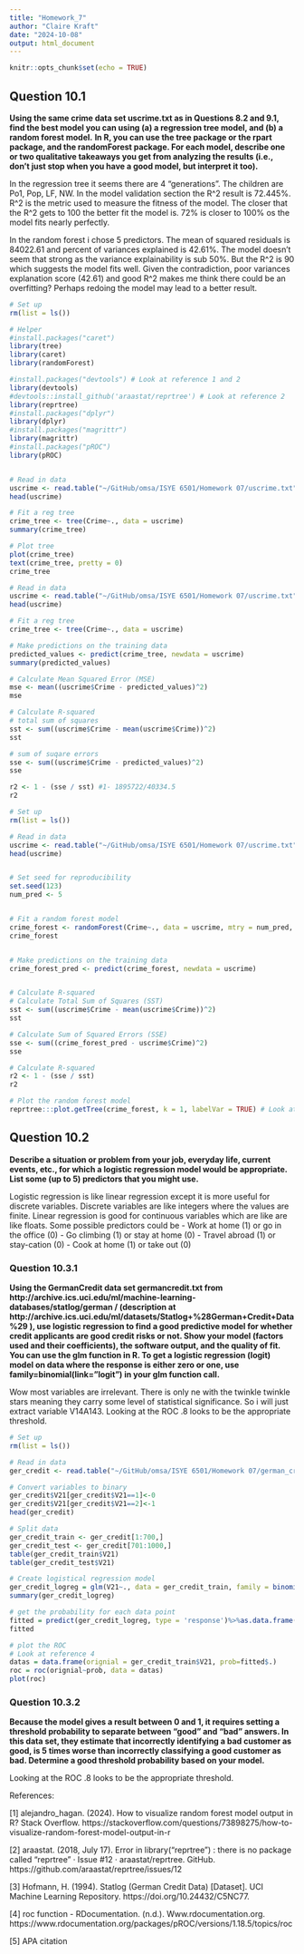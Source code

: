 ```yaml
---
title: "Homework_7"
author: "Claire Kraft"
date: "2024-10-08"
output: html_document
---
```


```r
knitr::opts_chunk$set(echo = TRUE)
```

## Question 10.1
**Using the same crime data set uscrime.txt as in Questions 8.2 and 9.1, find the best model you can using (a) a regression tree model, and (b) a random forest model.**
**In R, you can use the tree package or the rpart package, and the randomForest package. For each model, describe one or two qualitative takeaways you get from analyzing the results (i.e., don’t just stop when you have a good model, but interpret it too).**

In the regression tree it seems there are 4 "generations". The children are Po1, Pop, LF, NW. In the model validation section the R^2 result is 72.445%. R^2 is the metric used to measure the fitness of the model. The closer that the R^2 gets to 100 the better fit the model is. 72% is closer to 100% os the model fits nearly perfectly. 

In the random forest i chose 5 predictors. The mean of squared residuals is 84022.61 and percent of variances explained is 42.61%. The model doesn't seem that strong as the variance explainability is sub 50%. But the R^2 is 90 which suggests the model fits well. Given the contradiction, poor variances explanation score (42.61) and good R^2 makes me think there could be an overfitting? Perhaps redoing the model may lead to a better result.
```r
# Set up
rm(list = ls())

# Helper 
#install.packages("caret")
library(tree)
library(caret)
library(randomForest)

#install.packages("devtools") # Look at reference 1 and 2
library(devtools)
#devtools::install_github('araastat/reprtree') # Look at reference 2
library(reprtree)
#install.packages("dplyr")
library(dplyr)
#install.packages("magrittr")
library(magrittr)
#install.packages("pROC")
library(pROC)


# Read in data
uscrime <- read.table("~/GitHub/omsa/ISYE 6501/Homework 07/uscrime.txt", stringsAsFactors = FALSE, header = TRUE)
head(uscrime)

# Fit a reg tree
crime_tree <- tree(Crime~., data = uscrime)
summary(crime_tree)

# Plot tree
plot(crime_tree)
text(crime_tree, pretty = 0)
crime_tree
```

```r
# Read in data
uscrime <- read.table("~/GitHub/omsa/ISYE 6501/Homework 07/uscrime.txt", stringsAsFactors = FALSE, header = TRUE)
head(uscrime)

# Fit a reg tree
crime_tree <- tree(Crime~., data = uscrime)

# Make predictions on the training data
predicted_values <- predict(crime_tree, newdata = uscrime)
summary(predicted_values)

# Calculate Mean Squared Error (MSE)
mse <- mean((uscrime$Crime - predicted_values)^2)
mse

# Calculate R-squared
# total sum of squares
sst <- sum((uscrime$Crime - mean(uscrime$Crime))^2)
sst

# sum of suqare errors
sse <- sum((uscrime$Crime - predicted_values)^2)
sse

r2 <- 1 - (sse / sst) #1- 1895722/40334.5
r2
```

```r
# Set up
rm(list = ls())

# Read in data
uscrime <- read.table("~/GitHub/omsa/ISYE 6501/Homework 07/uscrime.txt", stringsAsFactors = FALSE, header = TRUE)
head(uscrime)


# Set seed for reproducibility
set.seed(123)
num_pred <- 5


# Fit a random forest model
crime_forest <- randomForest(Crime~., data = uscrime, mtry = num_pred, importance = TRUE, ntree = 500)
crime_forest


# Make predictions on the training data
crime_forest_pred <- predict(crime_forest, newdata = uscrime)


# Calculate R-squared
# Calculate Total Sum of Squares (SST)
sst <- sum((uscrime$Crime - mean(uscrime$Crime))^2)
sst

# Calculate Sum of Squared Errors (SSE)
sse <- sum((crime_forest_pred - uscrime$Crime)^2)
sse

# Calculate R-squared
r2 <- 1 - (sse / sst)
r2

# Plot the random forest model
reprtree:::plot.getTree(crime_forest, k = 1, labelVar = TRUE) # Look at reference 1
```

## Question 10.2
**Describe a situation or problem from your job, everyday life, current events, etc., for which a logistic regression model would be appropriate. List some (up to 5) predictors that you might use.**

Logistic regression is like linear regression except it is more useful for discrete variables. Discrete variables are like integers where the values are finite. Linear regression is good for continuous variables which are like are like floats. Some possible predictors could be 
- Work at home (1) or go in the office (0)
- Go climbing (1) or stay at home (0)
- Travel abroad (1) or stay-cation (0)
- Cook at home (1) or take out (0)


### Question 10.3.1
**Using the GermanCredit data set germancredit.txt from http://archive.ics.uci.edu/ml/machine-learning-databases/statlog/german / (description at http://archive.ics.uci.edu/ml/datasets/Statlog+%28German+Credit+Data%29 ), use logistic regression to find a good predictive model for whether credit applicants are good credit risks or not. Show your model (factors used and their coefficients), the software output, and the quality of fit. You can use the glm function in R. To get a logistic regression (logit) model on data where the response is either zero or one, use family=binomial(link=”logit”) in your glm function call.**

Wow most variables are irrelevant. There is only ne with the twinkle twinkle stars meaning they carry some level of statistical significance. So i will just extract variable V14A143. Looking at the ROC .8 looks to be the appropriate threshold.
```r
# Set up
rm(list = ls())

# Read in data
ger_credit <- read.table("~/GitHub/omsa/ISYE 6501/Homework 07/german_credit.txt")

# Convert variables to binary
ger_credit$V21[ger_credit$V21==1]<-0
ger_credit$V21[ger_credit$V21==2]<-1
head(ger_credit)

# Split data
ger_credit_train <- ger_credit[1:700,]
ger_credit_test <- ger_credit[701:1000,]
table(ger_credit_train$V21)
table(ger_credit_test$V21)

# Create logistical regression model
ger_credit_logreg = glm(V21~., data = ger_credit_train, family = binomial(link = "logit"))
summary(ger_credit_logreg) 

# get the probability for each data point
fitted = predict(ger_credit_logreg, type = 'response')%>%as.data.frame()
fitted

# plot the ROC
# Look at reference 4
datas = data.frame(orignial = ger_credit_train$V21, prob=fitted$.)
roc = roc(orignial~prob, data = datas)
plot(roc)
```

### Question 10.3.2
**Because the model gives a result between 0 and 1, it requires setting a threshold probability to separate between “good” and “bad” answers. In this data set, they estimate that incorrectly identifying a bad customer as good, is 5 times worse than incorrectly classifying a good customer as bad. Determine a good threshold probability based on your model.**


Looking at the ROC .8 looks to be the appropriate threshold.


References:

[1] alejandro_hagan. (2024). How to visualize random forest model output in R? Stack Overflow. https://stackoverflow.com/questions/73898275/how-to-visualize-random-forest-model-output-in-r

[2] araastat. (2018, July 17). Error in library(“reprtree”) : there is no package called “reprtree” · Issue #12 · araastat/reprtree. GitHub. https://github.com/araastat/reprtree/issues/12

[3] Hofmann, H. (1994). Statlog (German Credit Data) [Dataset]. UCI Machine Learning Repository. https://doi.org/10.24432/C5NC77.

[4] roc function - RDocumentation. (n.d.). Www.rdocumentation.org. https://www.rdocumentation.org/packages/pROC/versions/1.18.5/topics/roc

[5] APA citation
